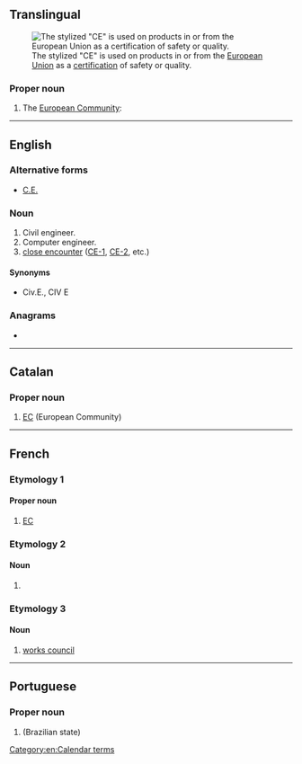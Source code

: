 {{also|Appendix:Variations of "ce"}}
==Translingual==
[[File:Conformité_Européenne_(logo).svg|thumb|The stylized "CE" is used on products in or from the [[European Union]] as a [[certification]] of safety or quality.]]

===Proper noun===
{{mul-proper noun}}

# The [[European Community]]: {{abbreviation of|Communauté Européenne|lang=mul|nocap=1}}

----

==English==

===Alternative forms===
* {{qualifier|time}} [[C.E.]]

===Noun===
{{en-noun}}

# Civil engineer.
# Computer engineer.
# [[close encounter]] ([[CE-1]], [[CE-2]], etc.)

====Synonyms====
* {{sense|civil engineer}} Civ.E., CIV E

===Anagrams===
* {{anagrams|en|E.C.|EC|ec.}}

[[Category:en:Calendar terms]]

----

==Catalan==

===Proper noun===
{{ca-proper noun|f}}

# [[EC]] (European Community)

----

==French==

===Etymology 1===
{{abbreviation of|Communauté Européenne|lang=fr|||European Community}}

====Proper noun====
{{fr-proper noun|f}}

# [[EC]] {{gloss|European Community}}

===Etymology 2===
{{abbreviation of|cours élémentaire|lang=fr}}

====Noun====
{{fr-noun|m|CE}}

# {{n-g|a part of the [[primary school]]}}

===Etymology 3===
{{abbreviation of|comité d’entreprise|lang=fr}}

====Noun====
{{fr-noun|m|CE}}

# [[works council]]

----

==Portuguese==

===Proper noun===
{{pt-proper noun|m}}

# {{abbreviation of|Ceará|lang=pt|nodot=1}} (Brazilian state)